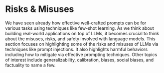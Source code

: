 # Risks & Misuses

We have seen already how effective well-crafted prompts can be for various tasks using techniques like few-shot learning. As we think about building real-world applications on top of LLMs, it becomes crucial to think about the misuses, risks, and safety involved with language models. This section focuses on highlighting some of the risks and misuses of LLMs via techniques like prompt injections. It also highlights harmful behaviors including how to mitigate via effective prompting techniques. Other topics of interest include generalizability, calibration, biases, social biases, and factuality to name a few.


<Cards num={3}>
  <Card
    arrow
    title="Adversarial Prompting"
    href="/risks/adversarial">
  </Card>
    <Card
    arrow
    title="Factuality"
    href="/risks/factuality">
  </Card>
    <Card
    arrow
    title="Biases"
    href="/risks/biases">
  </Card>
</Cards>